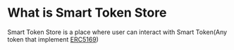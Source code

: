 # What is Smart Token Store

Smart Token Store is a place where user can interact with Smart Token(Any token that implement [ERC5169](./erc5169.mdx))
